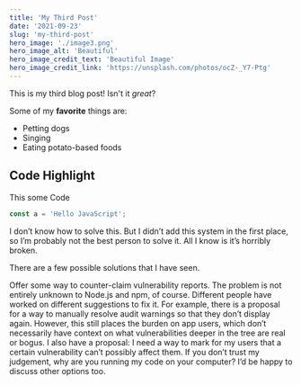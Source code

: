 ```yaml
---
title: 'My Third Post'
date: '2021-09-23'
slug: 'my-third-post'
hero_image: './image3.png'
hero_image_alt: 'Beautiful'
hero_image_credit_text: 'Beautiful Image'
hero_image_credit_link: 'https://unsplash.com/photos/ocZ-_Y7-Ptg'
---
```


This is my third blog post! Isn't it _great_?

Some of my **favorite** things are:

- Petting dogs
- Singing
- Eating potato-based foods

## Code Highlight

This some Code

```js
const a = 'Hello JavaScript';
```

I don’t know how to solve this. But I didn’t add this system in the first place, so I’m probably not the best person to solve it. All I know is it’s horribly broken.

There are a few possible solutions that I have seen.

Offer some way to counter-claim vulnerability reports. The problem is not entirely unknown to Node.js and npm, of course. Different people have worked on different suggestions to fix it. For example, there is a proposal for a way to manually resolve audit warnings so that they don’t display again. However, this still places the burden on app users, which don’t necessarily have context on what vulnerabilities deeper in the tree are real or bogus. I also have a proposal: I need a way to mark for my users that a certain vulnerability can’t possibly affect them. If you don’t trust my judgement, why are you running my code on your computer? I’d be happy to discuss other options too.
